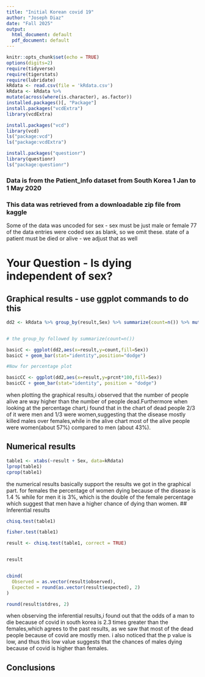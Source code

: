 ```yaml
---
title: "Initial Korean covid 19"
author: "Joseph Diaz"
date: "Fall 2025"
output:
  html_document: default
  pdf_document: default
---
```


```r
knitr::opts_chunk$set(echo = TRUE)
options(digits=2)
require(tidyverse)
require(tigerstats)
require(lubridate)
kRdata <- read.csv(file = 'kRdata.csv')
kRdata <- kRdata %>%
mutate(across(where(is.character), as.factor))
installed.packages()[, "Package"]
install.packages("vcdExtra")
library(vcdExtra)

install.packages("vcd")
library(vcd)
ls("package:vcd")
ls("package:vcdExtra")

install.packages("questionr")
library(questionr)
ls("package:questionr")

```
### Data is from the Patient_Info dataset from South Korea 1 Jan to 1 May 2020
### This data was retrieved from a downloadable zip file from kaggle

Some of the data was uncoded for sex - sex must be just male or female
77 of the data entries were coded sex  as blank, so we omit these.
state of a patient must be died or alive - we adjust that as well   
  
# Your Question - Is dying independent of sex?






## Graphical results - use ggplot commands to do this  

```r
dd2 <- kRdata %>% group_by(result,Sex) %>% summarize(count=n()) %>% mutate(prcnt=count/sum(count))


# the group_by followed by summarize(count=n())

basicC <- ggplot(dd2,aes(x=result,y=count,fill=Sex))
basicC + geom_bar(stat="identity",position="dodge")

#Now for percentage plot

basicCC <- ggplot(dd2,aes(x=result,y=prcnt*100,fill=Sex)) 
basicCC + geom_bar(stat="identity", position = "dodge")
```

  when plotting the graphical results,i observed that the number of people alive are way higher than the number of people dead.Furthermore when looking at the percentage chart,i found that in the chart of dead people 2/3 of it were men and 1/3 were women,suggesting that the disease mostly killed males over females,while in the alive chart most of the alive people were women(about 57%) compared to men (about 43%).





  
## Numerical results
```r
table1 <- xtabs(~result + Sex, data=kRdata)
lprop(table1)
cprop(table1)
```
the numerical results basically support the results we got in the graphical part. for females the percentage of women dying because of the disease is 1.4 % while for men it is 3%, which is the double of the female percentage which suggest that men have a higher chance of dying than women.
## Inferential results 

```r
chisq.test(table1)

fisher.test(table1)

result <- chisq.test(table1, correct = TRUE)


result


cbind(
  Observed = as.vector(result$observed),
  Expected = round(as.vector(result$expected), 2)
)

round(result$stdres, 2)

```
when observing the inferential results,i found out that the odds of a man to die because of covid in south korea is 2.3 times greater than the females,which agrees to the past results, as we saw that most of the dead people because of covid are mostly men. i also noticed that the p value is low, and thus this low value suggests that the chances of males dying because of covid is higher than females.


## Conclusions

